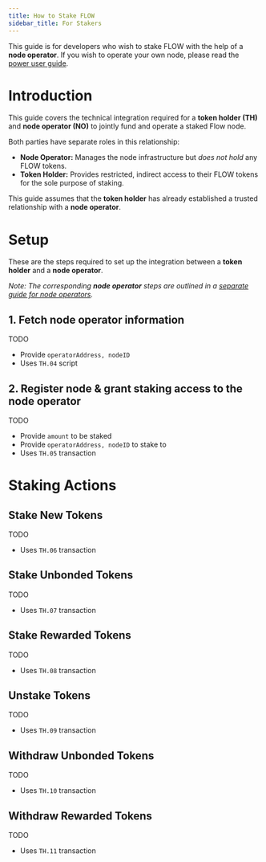 ```yaml
---
title: How to Stake FLOW
sidebar_title: For Stakers
---
```


<Callout type="warning">

  This guide is for developers who wish to stake FLOW with the help of a **node operator**. 
  If you wish to operate your own node, please read the [power user guide](/token/staking2/power-users).

</Callout>

# Introduction

This guide covers the technical integration required for a **token holder (TH)** and **node operator (NO)** 
to jointly fund and operate a staked Flow node.

Both parties have separate roles in this relationship:

- **Node Operator:** Manages the node infrastructure but _does not hold_ any FLOW tokens.
- **Token Holder:** Provides restricted, indirect access to their FLOW tokens for the sole purpose of staking.

This guide assumes that the **token holder** has already established a 
trusted relationship with a **node operator**.

# Setup

These are the steps required to set up the integration between a **token holder** and a **node operator**.

_Note: The corresponding **node operator** steps are outlined in a 
[separate guide for node operators](/token/staking2/node-operators)._

## 1. Fetch node operator information

TODO
- Provide `operatorAddress, nodeID`
- Uses `TH.04` script

## 2. Register node & grant staking access to the node operator

TODO
- Provide `amount` to be staked
- Provide `operatorAddress, nodeID` to stake to
- Uses `TH.05` transaction

# Staking Actions

## Stake New Tokens

TODO
- Uses `TH.06` transaction

## Stake Unbonded Tokens

TODO
- Uses `TH.07` transaction

## Stake Rewarded Tokens

TODO
- Uses `TH.08` transaction

## Unstake Tokens

TODO
- Uses `TH.09` transaction

## Withdraw Unbonded Tokens

TODO
- Uses `TH.10` transaction

## Withdraw Rewarded Tokens

TODO
- Uses `TH.11` transaction
